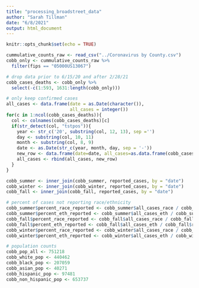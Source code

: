 ```yaml
---
title: "processing_broadstreet_data"
author: "Sarah Tillman"
date: "6/8/2021"
output: html_document
---
```


```r
knitr::opts_chunk$set(echo = TRUE)
```
```r
cummulative_counts_raw <- read_csv("../Coronavirus by County.csv")
cobb_only <- cummulative_counts_raw %>%
  filter(fips == "05000US13067")
```
```r
# drop data prior to 6/15/20 and after 2/28/21
cobb_cases_deaths <- cobb_only %>%
  select(-c(1:593, 1631:length(cobb_only)))

# only keep confirmed cases
all_cases <- data.frame(date = as.Date(character()),
                        all_cases = integer())
for(c in 1:ncol(cobb_cases_deaths)){
  col <- colnames(cobb_cases_deaths)[c]
  if(str_detect(col, "tstpos")){
    year <- str_c('20', substring(col, 12, 13), sep ='')
    day <- substring(col, 10, 11)
    month <- substring(col, 8, 9)
    date <- as.Date(str_c(year, month, day, sep = '-'))
    new_row <- data.frame(date=date, all_cases=as.data.frame(cobb_cases_deaths)[1,col])
    all_cases <- rbind(all_cases, new_row)
  }
}
```
```r
cobb_summer <- inner_join(cobb_summer, reported_cases, by = "date")
cobb_winter <- inner_join(cobb_winter, reported_cases, by = "date")
cobb_fall <- inner_join(cobb_fall, reported_cases, by = "date")
```

```r
# percent of cases not reporting race/ethnicity
cobb_summer$percent_race_reported <- cobb_summer$all_cases_race / cobb_summer$reported_cases
cobb_summer$percent_eth_reported <- cobb_summer$all_cases_eth / cobb_summer$reported_cases
cobb_fall$percent_race_reported <- cobb_fall$all_cases_race / cobb_fall$reported_cases
cobb_fall$percent_eth_reported <- cobb_fall$all_cases_eth / cobb_fall$reported_cases
cobb_winter$percent_race_reported <- cobb_winter$all_cases_race / cobb_winter$reported_cases
cobb_winter$percent_eth_reported <- cobb_winter$all_cases_eth / cobb_winter$reported_cases

# population counts
cobb_pop_all <- 751218
cobb_white_pop <- 440462
cobb_black_pop <- 207059
cobb_asian_pop <- 40271
cobb_hispanic_pop <- 97481
cobb_non_hispanic_pop <- 653737
```